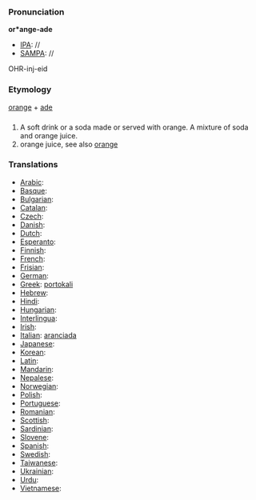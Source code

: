 ===Pronunciation===

'''or*ange-ade'''
*[[IPA]]: //
*[[SAMPA]]: //
OHR-inj-eid
===Etymology===

[[orange]] + [[ade]]
===[[]]===

#A soft drink or a soda made or served with orange.  A mixture of soda and orange juice.
#orange juice, see also [[orange]]
===Translations===
*[[Arabic]]:
*[[Basque]]:
*[[Bulgarian]]:
*[[Catalan]]:
*[[Czech]]:
*[[Danish]]:
*[[Dutch]]:
*[[Esperanto]]:
*[[Finnish]]:
*[[French]]:
*[[Frisian]]:
*[[German]]: 
*[[Greek]]: [[portokali]]
*[[Hebrew]]:
*[[Hindi]]:
*[[Hungarian]]:
*[[Interlingua]]:
*[[Irish]]:
*[[Italian]]: [[aranciada]]
*[[Japanese]]:
*[[Korean]]:
*[[Latin]]:
*[[Mandarin]]:
*[[Nepalese]]:
*[[Norwegian]]:
*[[Polish]]:
*[[Portuguese]]:
*[[Romanian]]:
*[[Scottish]]:
*[[Sardinian]]:
*[[Slovene]]:
*[[Spanish]]:
*[[Swedish]]:
*[[Taiwanese]]:
*[[Ukrainian]]:
*[[Urdu]]:
*[[Vietnamese]]: